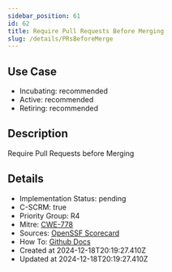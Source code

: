 ```yaml
---
sidebar_position: 61
id: 62
title: Require Pull Requests Before Merging
slug: /details/PRsBeforeMerge
---
```


## Use Case
<!-- LEVELS:START -->
- Incubating: recommended
- Active: recommended
- Retiring: recommended
<!-- LEVELS:END -->

<!-- DESCRIPTION:START -->
## Description
Require Pull Requests before Merging
<!-- DESCRIPTION:END -->

<!-- DETAILS:START -->
## Details
- Implementation Status: pending
- C-SCRM: true
- Priority Group: R4
- Mitre: [CWE-778](https://cwe.mitre.org/data/definitions/778.html)
- Sources: [OpenSSF Scorecard](https://github.com/ossf/scorecard/blob/main/docs/checks.md#branch-protection)
- How To: [Github Docs](https://docs.github.com/en/repositories/configuring-branches-and-merges-in-your-repository/managing-protected-branches/about-protected-branches#require-pull-request-reviews-before-merging)
- Created at 2024-12-18T20:19:27.410Z
- Updated at 2024-12-18T20:19:27.410Z
<!-- DETAILS:END -->
